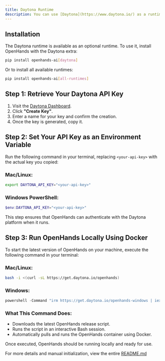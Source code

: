 ```yaml
---
title: Daytona Runtime
description: You can use [Daytona](https://www.daytona.io/) as a runtime provider.
---
```


## Installation

The Daytona runtime is available as an optional runtime. To use it, install OpenHands with the Daytona extra:

```bash
pip install openhands-ai[daytona]
```

Or to install all available runtimes:

```bash
pip install openhands-ai[all-runtimes]
```

## Step 1: Retrieve Your Daytona API Key
1. Visit the [Daytona Dashboard](https://app.daytona.io/dashboard/keys).
2. Click **"Create Key"**.
3. Enter a name for your key and confirm the creation.
4. Once the key is generated, copy it.

## Step 2: Set Your API Key as an Environment Variable
Run the following command in your terminal, replacing `<your-api-key>` with the actual key you copied:

### Mac/Linux:
```bash
export DAYTONA_API_KEY="<your-api-key>"
```

### Windows PowerShell:
```powershell
$env:DAYTONA_API_KEY="<your-api-key>"
```

This step ensures that OpenHands can authenticate with the Daytona platform when it runs.

## Step 3: Run OpenHands Locally Using Docker
To start the latest version of OpenHands on your machine, execute the following command in your terminal:

### Mac/Linux:
```bash
bash -i <(curl -sL https://get.daytona.io/openhands)
```

### Windows:
```powershell
powershell -Command "irm https://get.daytona.io/openhands-windows | iex"
```

### What This Command Does:
- Downloads the latest OpenHands release script.
- Runs the script in an interactive Bash session.
- Automatically pulls and runs the OpenHands container using Docker.

Once executed, OpenHands should be running locally and ready for use.

For more details and manual initialization, view the entire [README.md](https://github.com/All-Hands-AI/OpenHands/blob/main/openhands/runtime/impl/daytona/README.md)
